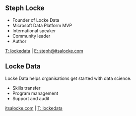 ## Steph Locke
- Founder of Locke Data
- Microsoft Data Platform MVP
- International speaker
- Community leader
- Author

[T: lockedata](https://twitter.com/stefflocke) | [E: steph\@itsalocke.com](mailto://steph@itsalocke.com)

## Locke Data
Locke Data helps organisations get started with data science.

- Skills transfer
- Program management
- Support and audit

[itsalocke.com](http://itsalocke.com) | [T: lockedata](https://twitter.com/lockedata)
